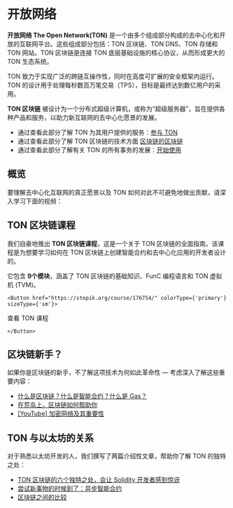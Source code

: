 

# 开放网络

__开放网络 The Open Network(TON)__ 是一个由多个组成部分构成的去中心化和开放的互联网平台。这些组成部分包括：TON 区块链、TON DNS、TON 存储和 TON 网站。TON 区块链是连接 TON 底层基础设施的核心协议，从而形成更大的 TON 生态系统。

TON 致力于实现广泛的跨链互操作性，同时在高度可扩展的安全框架内运行。TON 的设计用于处理每秒数百万笔交易（TPS），目标是最终达到数亿用户的采用。

__TON 区块链__ 被设计为一个分布式超级计算机，或称为“超级服务器”，旨在提供各种产品和服务，以助力新互联网的去中心化愿景的发展。

* 通过查看此部分了解 TON 为其用户提供的服务：[参与 TON](/participate/)
* 通过查看此部分了解 TON 区块链的技术方面 [区块链的区块链](/learn/overviews/ton-blockchain)
* 通过查看此部分了解有关 TON 的所有事务的发展：[开始使用](/develop/overview)

## 概览

要理解去中心化互联网的真正愿景以及 TON 如何对此不可避免地做出贡献，请深入学习下面的视频：

<Player url="https://www.youtube.com/watch?v=XgzHmV_nnpY" />


## TON 区块链课程

我们自豪地推出 __TON 区块链课程__，这是一个关于 TON 区块链的全面指南。该课程是为想要学习如何在 TON 区块链上创建智能合约和去中心化应用的开发者设计的。

它包含 __9个模块__，涵盖了 TON 区块链的基础知识、FunC 编程语言和 TON 虚拟机 (TVM)。

````mdx-code-block 
<Button href="https://stepik.org/course/176754/" colorType={'primary'} sizeType={'sm'}>
````
查看 TON 课程
````mdx-code-block 
</Button>
````


## 区块链新手？

如果你是区块链的新手，不了解这项技术为何如此革命性 — 考虑深入了解这些重要内容：

* [什么是区块链？什么是智能合约？什么是 Gas？](https://blog.ton.org/what_is_blockchain)
* [在荒岛上，区块链如何帮助你](https://talkol.medium.com/why-decentralized-consensus-blockchain-is-good-for-business-5ff263468210)
* [\[YouTube\] 加密网络及其重要性](https://youtu.be/2wxtiNgXBaU)


## TON 与以太坊的关系

对于熟悉以太坊开发的人，我们撰写了两篇介绍性文章，帮助你了解 TON 的独特之处：

* [TON 区块链的六个独特之处，会让 Solidity 开发者感到惊讶](https://blog.ton.org/six-unique-aspects-of-ton-blockchain-that-will-surprise-solidity-developers)
* [尝试新事物的时候到了：异步智能合约](https://telegra.ph/Its-time-to-try-something-new-Asynchronous-smart-contracts-03-25)
* [区块链之间的比较](https://ton.org/comparison_of_blockchains.pdf)
